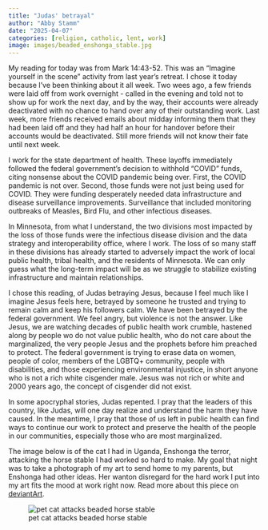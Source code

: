 ```yaml
---
title: "Judas' betrayal"
author: "Abby Stamm"
date: "2025-04-07"
categories: [religion, catholic, lent, work]
image: images/beaded_enshonga_stable.jpg
---
```



My reading for today was from Mark 14:43-52. This was an "Imagine yourself in the scene" activity from last year's retreat. I chose it today because I've been thinking about it all week. Two wees ago, a few friends were laid off from work overnight - called in the evening and told not to show up for work the next day, and by the way, their accounts were already deactivated with no chance to hand over any of their outstanding work. Last week, more friends received emails about midday informing them that they had been laid off and they had half an hour for handover before their accounts would be deactivated. Still more friends will not know their fate until next week. 

I work for the state department of health. These layoffs immediately followed the federal government's decision to withhold "COVID" funds, citing nonsense about the COVID pandemic being over. First, the COVID pandemic is not over. Second, those funds were not just being used for COVID. They were funding desperately needed data infrastructure and disease surveillance improvements. Surveillance that included monitoring outbreaks of Measles, Bird Flu, and other infectious diseases.

In Minnesota, from what I understand, the two divisions most impacted by the loss of those funds were the infectious disease division and the data strategy and interoperability office, where I work. The loss of so many staff in these divisions has already started to adversely impact the work of local public health, tribal health, and the residents of Minnesota. We can only guess what the long-term impact will be as we struggle to stabilize existing infrastructure and maintain relationships.

I chose this reading, of Judas betraying Jesus, because I feel much like I imagine Jesus feels here, betrayed by someone he trusted and trying to remain calm and keep his followers calm. We have been betrayed by the federal government. We feel angry, but violence is not the answer. Like Jesus, we are watching decades of public health work crumble, hastened along by people wo do not value public health, who do not care about the marginalized, the very people Jesus and the prophets before him preached to protect. The federal government is trying to erase data on women, people of color, members of the LGBTQ+ community, people with disabilities, and those experiencing environmental injustice, in short anyone who is not a rich white cisgender male. Jesus was not rich or white and 2000 years ago, the concept of cisgender did not exist.

In some apocryphal stories, Judas repented. I pray that the leaders of this country, like Judas, will one day realize and understand the harm they have caused. In the meantime, I pray that those of us left in public health can find ways to continue our work to protect and preserve the health of the people in our communities, especially those who are most marginalized.


The image below is of the cat I had in Uganda, Enshonga the terror, attacking the horse stable I had worked so hard to make. My goal that night was to take a photograph of my art to send home to my parents, but Enshonga had other ideas. Her wanton disregard for the hard work I put into my art fits the mood at work right now. Read more about this piece on [deviantArt](https://www.deviantart.com/anabiyeni/art/My-cat-attacked-my-stable-181609113).


![pet cat attacks beaded horse stable](images/beaded_enshonga_stable.jpg)
